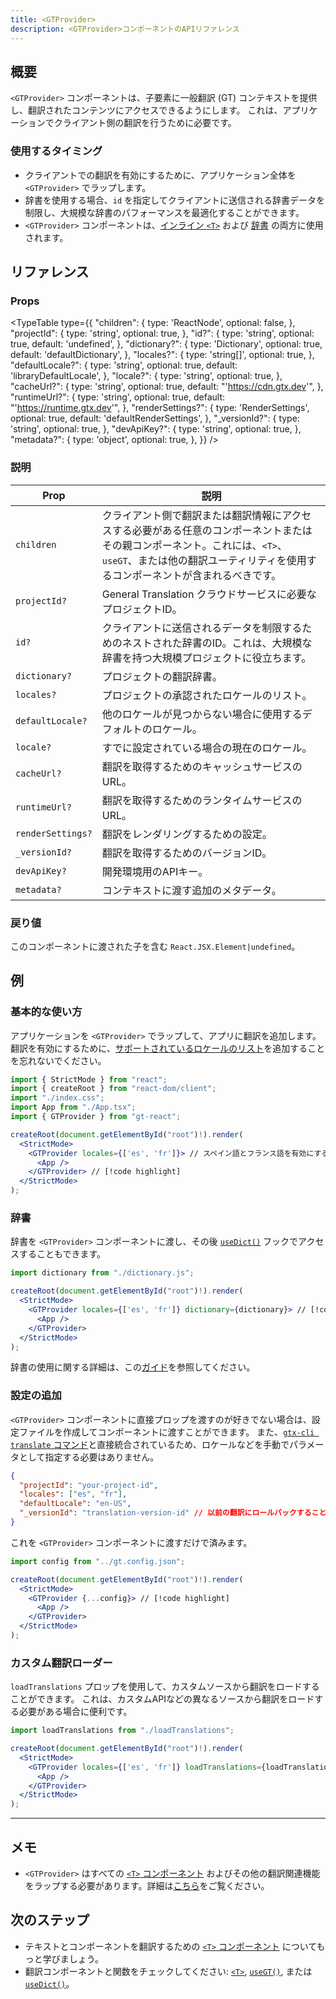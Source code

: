 ```yaml
---
title: <GTProvider>
description: <GTProvider>コンポーネントのAPIリファレンス
---
```


## 概要

`<GTProvider>` コンポーネントは、子要素に一般翻訳 (GT) コンテキストを提供し、翻訳されたコンテンツにアクセスできるようにします。
これは、アプリケーションでクライアント側の翻訳を行うために必要です。

### 使用するタイミング

- クライアントでの翻訳を有効にするために、アプリケーション全体を `<GTProvider>` でラップします。
- 辞書を使用する場合、`id` を指定してクライアントに送信される辞書データを制限し、大規模な辞書のパフォーマンスを最適化することができます。
- `<GTProvider>` コンポーネントは、[インライン `<T>`](/docs/react/reference/t-reference) および [辞書](/docs/react/reference/dictionary-reference) の両方に使用されます。

## リファレンス

### Props

<TypeTable
  type={{
    "children": {
      type: 'ReactNode',
      optional: false,
    },
    "projectId": {
      type: 'string',
      optional: true,
    },
    "id?": {
      type: 'string',
      optional: true,
      default: 'undefined',
    },
    "dictionary?": {
      type: 'Dictionary',
      optional: true,
      default: 'defaultDictionary',
    },
    "locales?": {
      type: 'string[]',
      optional: true,
    },
    "defaultLocale?": {
      type: 'string',
      optional: true,
      default: 'libraryDefaultLocale',
    },
    "locale?": {
      type: 'string',
      optional: true,
    },
    "cacheUrl?": {
      type: 'string',
      optional: true,
      default: "'https://cdn.gtx.dev'",
    },
    "runtimeUrl?": {
      type: 'string',
      optional: true,
      default: "'https://runtime.gtx.dev'",
    },
    "renderSettings?": {
      type: 'RenderSettings',
      optional: true,
      default: 'defaultRenderSettings',
    },
    "_versionId?": {
      type: 'string',
      optional: true,
    },
    "devApiKey?": {
      type: 'string',
      optional: true,
    },
    "metadata?": {
      type: 'object',
      optional: true,
    },
  }}
/>

### 説明

| Prop | 説明 |
|-----------|-------------|
| `children` | クライアント側で翻訳または翻訳情報にアクセスする必要がある任意のコンポーネントまたはその親コンポーネント。これには、`<T>`、`useGT`、または他の翻訳ユーティリティを使用するコンポーネントが含まれるべきです。 |
| `projectId?` | General Translation クラウドサービスに必要なプロジェクトID。 |
| `id?` | クライアントに送信されるデータを制限するためのネストされた辞書のID。これは、大規模な辞書を持つ大規模プロジェクトに役立ちます。 |
| `dictionary?` | プロジェクトの翻訳辞書。 |
| `locales?` | プロジェクトの承認されたロケールのリスト。 |
| `defaultLocale?` | 他のロケールが見つからない場合に使用するデフォルトのロケール。 |
| `locale?` | すでに設定されている場合の現在のロケール。 |
| `cacheUrl?` | 翻訳を取得するためのキャッシュサービスのURL。 |
| `runtimeUrl?` | 翻訳を取得するためのランタイムサービスのURL。 |
| `renderSettings?` | 翻訳をレンダリングするための設定。 |
| `_versionId?` | 翻訳を取得するためのバージョンID。 |
| `devApiKey?` | 開発環境用のAPIキー。 |
| `metadata?` | コンテキストに渡す追加のメタデータ。 |

### 戻り値

このコンポーネントに渡された子を含む `React.JSX.Element|undefined`。

## 例

### 基本的な使い方

アプリケーションを `<GTProvider>` でラップして、アプリに翻訳を追加します。
翻訳を有効にするために、[サポートされているロケールのリスト](/docs/reference/supported-locales)を追加することを忘れないでください。

```jsx title="index.js" copy
import { StrictMode } from "react";
import { createRoot } from "react-dom/client";
import "./index.css";
import App from "./App.tsx";
import { GTProvider } from "gt-react";

createRoot(document.getElementById("root")!).render(
  <StrictMode>
    <GTProvider locales={['es', 'fr']}> // スペイン語とフランス語を有効にする // [!code highlight]
      <App />
    </GTProvider> // [!code highlight]
  </StrictMode>
);
```

### 辞書

辞書を `<GTProvider>` コンポーネントに渡し、その後 [`useDict()`](/docs/next/api/components/dictionary/useDict) フックでアクセスすることもできます。

```jsx title="index.js" copy
import dictionary from "./dictionary.js";

createRoot(document.getElementById("root")!).render(
  <StrictMode>
    <GTProvider locales={['es', 'fr']} dictionary={dictionary}> // [!code highlight]
      <App />
    </GTProvider>
  </StrictMode>
);
```

辞書の使用に関する詳細は、この[ガイド](/docs/react/reference/dictionary-reference)を参照してください。

### 設定の追加

`<GTProvider>` コンポーネントに直接プロップを渡すのが好きでない場合は、設定ファイルを作成してコンポーネントに渡すことができます。
また、[`gtx-cli translate` コマンド](/docs/cli/translate)と直接統合されているため、ロケールなどを手動でパラメータとして指定する必要はありません。

```json title="gt.config.json" copy
{
  "projectId": "your-project-id",
  "locales": ["es", "fr"],
  "defaultLocale": "en-US",
  "_versionId": "translation-version-id" // 以前の翻訳にロールバックすることを可能にする（CLIによって自動生成される）
}
```

これを `<GTProvider>` コンポーネントに渡すだけで済みます。

```jsx title="index.js" copy
import config from "../gt.config.json";

createRoot(document.getElementById("root")!).render(
  <StrictMode>
    <GTProvider {...config}> // [!code highlight]
      <App />
    </GTProvider>
  </StrictMode>
);
```

### カスタム翻訳ローダー

`loadTranslations` プロップを使用して、カスタムソースから翻訳をロードすることができます。
これは、カスタムAPIなどの異なるソースから翻訳をロードする必要がある場合に便利です。

```jsx title="index.js" copy
import loadTranslations from "./loadTranslations";

createRoot(document.getElementById("root")!).render(
  <StrictMode>
    <GTProvider locales={['es', 'fr']} loadTranslations={loadTranslations}> // [!code highlight]
      <App />
    </GTProvider>
  </StrictMode>
);
```

---

## メモ
 * `<GTProvider>` はすべての [`<T>` コンポーネント](/docs/react/api/components/t) およびその他の翻訳関連機能をラップする必要があります。詳細は[こちら](/docs/react/reference/t-reference#gtprovider)をご覧ください。

## 次のステップ
 * テキストとコンポーネントを翻訳するための [`<T>` コンポーネント](/docs/react/reference/t-reference) についてもっと学びましょう。
 * 翻訳コンポーネントと関数をチェックしてください: [`<T>`](/docs/react/api/components/t), [`useGT()`](/docs/react/api/strings/useGT), または [`useDict()`](/docs/react/api/dictionary/useDict)。